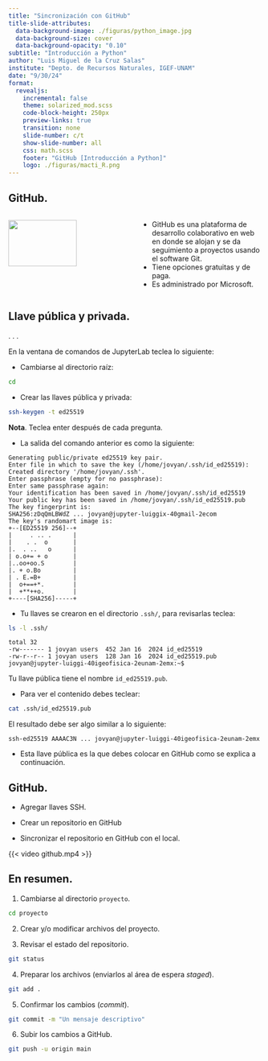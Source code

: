 ```yaml
---
title: "Sincronización con GitHub"
title-slide-attributes:
  data-background-image: ./figuras/python_image.jpg
  data-background-size: cover
  data-background-opacity: "0.10"
subtitle: "Introducción a Python"
author: "Luis Miguel de la Cruz Salas"
institute: "Depto. de Recursos Naturales, IGEF-UNAM"
date: "9/30/24"
format:
  revealjs:
    incremental: false
    theme: solarized_mod.scss
    code-block-height: 250px
    preview-links: true
    transition: none
    slide-number: c/t
    show-slide-number: all
    css: math.scss
    footer: "GitHub [Introducción a Python]"
    logo: ./figuras/macti_R.png
---
```


## GitHub. {.scrollable}

::::{.columns}
:::{.column width="50%"}

![](./figuras/github_meme.jpg){fig-align="center"  width=75% .lightbox}

:::
:::{.column width="50%"}

* GitHub es una plataforma de desarrollo colaborativo en web en donde se alojan y se da seguimiento a proyectos usando el software Git. 
* Tiene opciones gratuitas y de paga.
* Es administrado por Microsoft.

:::
::::

## Llave pública y privada.{.scrollable}

. . . 

En la ventana de comandos de JupyterLab teclea lo siguiente:

* Cambiarse al directorio raíz:
```.bash
cd
```

* Crear las llaves pública y privada:

```.bash
ssh-keygen -t ed25519
```

**Nota**. Teclea enter después de cada pregunta.

* La salida del comando anterior es como la siguiente:

```
Generating public/private ed25519 key pair.
Enter file in which to save the key (/home/jovyan/.ssh/id_ed25519): 
Created directory '/home/jovyan/.ssh'.
Enter passphrase (empty for no passphrase): 
Enter same passphrase again: 
Your identification has been saved in /home/jovyan/.ssh/id_ed25519
Your public key has been saved in /home/jovyan/.ssh/id_ed25519.pub
The key fingerprint is:
SHA256:zDqQmLBWdZ ... jovyan@jupyter-luiggix-40gmail-2ecom
The key's randomart image is:
+--[ED25519 256]--+
|     . .. .      |
|    . .  o       |
|.  . ..   o      |
| o.o+= + o       |
|..oo+oo.S        |
|. + o.Bo         |
| . E.=B+         |
|  o+==+*.        |
|  +**++o.        |
+----[SHA256]-----+
```


* Tu llaves se crearon en el directorio `.ssh/`, para revisarlas teclea:

```.bash
ls -l .ssh/
```
```
total 32
-rw------- 1 jovyan users  452 Jan 16  2024 id_ed25519
-rw-r--r-- 1 jovyan users  128 Jan 16  2024 id_ed25519.pub
jovyan@jupyter-luiggi-40igeofisica-2eunam-2emx:~$ 
```

Tu llave pública tiene el nombre `id_ed25519.pub`.

* Para ver el contenido debes teclear:
```.bash
cat .ssh/id_ed25519.pub
```

El resultado debe ser algo similar a lo siguiente:

```
ssh-ed25519 AAAAC3N ... jovyan@jupyter-luiggi-40igeofisica-2eunam-2emx
```

* Esta llave pública es la que debes colocar en GitHub como se explica a continuación.

## GitHub.{.scrollable}

* Agregar llaves SSH.

* Crear un repositorio en GitHub

* Sincronizar el repositorio en GitHub con el local.

{{< video github.mp4 >}}

## En resumen.{.scrollable}

1. Cambiarse al directorio `proyecto`.

```.bash
cd proyecto
```

2. Crear y/o modificar archivos del proyecto.

3. Revisar el estado del repositorio.

```.bash
git status
```

4. Preparar los archivos (enviarlos al área de espera *staged*).

```.bash
git add .
```

5. Confirmar los cambios (*commit*).

```.bash
git commit -m "Un mensaje descriptivo" 
```

6. Subir los cambios a GitHub.

```.bash
git push -u origin main
```